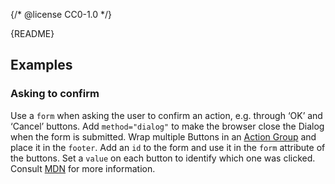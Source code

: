 {/* @license CC0-1.0 */}


<Meta of={DialogStories} />

<Markdown>{README}</Markdown>

<Primary />

<Controls />

## Examples

### Asking to confirm

Use a `form` when asking the user to confirm an action, e.g. through ‘OK’ and ‘Cancel’ buttons.
Add `method="dialog"` to make the browser close the Dialog when the form is submitted.
Wrap multiple Buttons in an [Action Group](/docs/components-layout-action-group--docs) and place it in the `footer`.
Add an `id` to the form and use it in the `form` attribute of the buttons.
Set a `value` on each button to identify which one was clicked.
Consult [MDN](https://developer.mozilla.org/en-US/docs/Web/HTML/Element/dialog#handling_the_return_value_from_the_dialog) for more information.

<Canvas of={DialogStories.Confirmation} />
